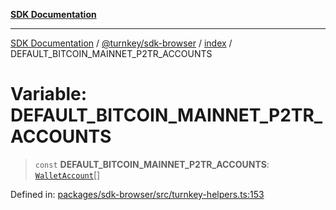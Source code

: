 [**SDK Documentation**](../../../../README.mdx)

***

[SDK Documentation](../../../../packages.mdx) / [@turnkey/sdk-browser](../../README.mdx) / [index](../README.mdx) / DEFAULT\_BITCOIN\_MAINNET\_P2TR\_ACCOUNTS

# Variable: DEFAULT\_BITCOIN\_MAINNET\_P2TR\_ACCOUNTS

> `const` **DEFAULT\_BITCOIN\_MAINNET\_P2TR\_ACCOUNTS**: [`WalletAccount`](../interfaces/WalletAccount.mdx)[]

Defined in: [packages/sdk-browser/src/turnkey-helpers.ts:153](https://github.com/tkhq/sdk/blob/3a88af7d1d927c6022706911d6af0f92f1440e00/packages/sdk-browser/src/turnkey-helpers.ts#L153)
